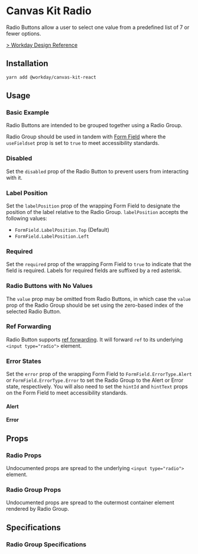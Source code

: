 


<Meta title="Components/Inputs/Radio/React" component={Radio} />

# Canvas Kit Radio

Radio Buttons allow a user to select one value from a predefined list of 7 or fewer options.

[> Workday Design Reference](https://design.workday.com/components/inputs/radio-buttons)

## Installation

```sh
yarn add @workday/canvas-kit-react
```

## Usage

### Basic Example

Radio Buttons are intended to be grouped together using a Radio Group.

Radio Group should be used in tandem with
[Form Field](/docs/components-inputs-form-field-react--default) where the `useFieldset` prop is set
to `true` to meet accessibility standards.

<ExampleCodeBlock code={Basic} />

### Disabled

Set the `disabled` prop of the Radio Button to prevent users from interacting with it.

<ExampleCodeBlock code={Disabled} />

### Label Position

Set the `labelPosition` prop of the wrapping Form Field to designate the position of the label
relative to the Radio Group. `labelPosition` accepts the following values:

- `FormField.LabelPosition.Top` (Default)
- `FormField.LabelPosition.Left`

<ExampleCodeBlock code={LabelPosition} />

### Required

Set the `required` prop of the wrapping Form Field to `true` to indicate that the field is required.
Labels for required fields are suffixed by a red asterisk.

<ExampleCodeBlock code={Required} />

### Radio Buttons with No Values

The `value` prop may be omitted from Radio Buttons, in which case the `value` prop of the Radio
Group should be set using the zero-based index of the selected Radio Button.

<ExampleCodeBlock code={NoValue} />

### Ref Forwarding

Radio Button supports [ref forwarding](https://reactjs.org/docs/forwarding-refs.html). It will
forward `ref` to its underlying `<input type="radio">` element.

<ExampleCodeBlock code={RefForwarding} />

### Error States

Set the `error` prop of the wrapping Form Field to `FormField.ErrorType.Alert` or
`FormField.ErrorType.Error` to set the Radio Group to the Alert or Error state, respectively. You
will also need to set the `hintId` and `hintText` props on the Form Field to meet accessibility
standards.

#### Alert

<ExampleCodeBlock code={Alert} />

#### Error

<ExampleCodeBlock code={Error} />

## Props

### Radio Props

Undocumented props are spread to the underlying `<input type="radio">` element.

<ArgsTable of={Radio} />

### Radio Group Props

Undocumented props are spread to the outermost container element rendered by Radio Group.

<ArgsTable of={RadioGroup} />

## Specifications

### Radio Group Specifications

<Specifications file="RadioGroup.spec.ts" name="Radio Group" />
